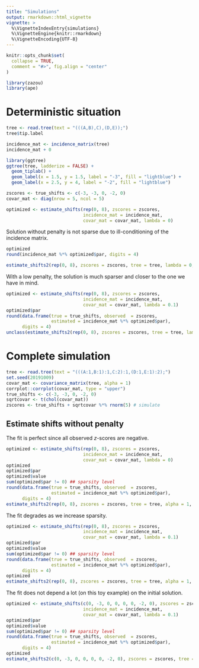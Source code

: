 ```yaml
---
title: "Simulations"
output: rmarkdown::html_vignette
vignette: >
  %\VignetteIndexEntry{simulations}
  %\VignetteEngine{knitr::rmarkdown}
  %\VignetteEncoding{UTF-8}
---
```


```r
knitr::opts_chunk$set(
  collapse = TRUE,
  comment = "#>", fig.align = "center"
)
```

```r
library(zazou)
library(ape)
```

# Deterministic situation

```r
tree <- read.tree(text = "(((A,B),C),(D,E));")
tree$tip.label
```

```r
incidence_mat <- incidence_matrix(tree)
incidence_mat + 0
```

```r
library(ggtree)
ggtree(tree, ladderize = FALSE) +
  geom_tiplab() +
  geom_label(x = 1.5, y = 1.5, label = "-3", fill = "lightblue") +
  geom_label(x = 2.5, y = 4, label = "-2", fill = "lightblue") 
```

```r
zscores <- true_shifts <- c(-3, -3, 0, -2, 0)
covar_mat <- diag(nrow = 5, ncol = 5)
```

```r
optimized <- estimate_shifts(rep(0, 8), zscores = zscores, 
                             incidence_mat = incidence_mat, 
                             covar_mat = covar_mat, lambda = 0)
```

Solution without penalty is not sparse due to ill-conditioning of the incidence matrix. 

```r
optimized
round(incidence_mat %*% optimized$par, digits = 4)
```

```r
estimate_shifts2(rep(0, 8), zscores = zscores, tree = tree, lambda = 0, covar_mat = covar_mat)
```


With a low penalty, the solution is much sparser and closer to the one we have in mind. 

```r
optimized <- estimate_shifts(rep(0, 8), zscores = zscores, 
                             incidence_mat = incidence_mat, 
                             covar_mat = covar_mat, lambda = 0.1)
optimized$par
round(data.frame(true = true_shifts, observed  = zscores,
                 estimated = incidence_mat %*% optimized$par), 
      digits = 4)
unclass(estimate_shifts2(rep(0, 8), zscores = zscores, tree = tree, lambda = 0.1, covar_mat = covar_mat))
```


# Complete simulation

```r
tree <- read.tree(text = "(((A:1,B:1):1,C:2):1,(D:1,E:1):2);")
set.seed(20191009)
covar_mat <- covariance_matrix(tree, alpha = 1)
corrplot::corrplot(covar_mat, type = "upper")
true_shifts <- c(-3, -3, 0, -2, 0)
sqrtcovar <- t(chol(covar_mat))
zscores <- true_shifts + sqrtcovar %*% rnorm(5) # simulate 
```

## Estimate shifts without penalty

The fit is perfect since all observed $z$-scores are negative. 

```r
optimized <- estimate_shifts(rep(0, 8), zscores = zscores, 
                             incidence_mat = incidence_mat, 
                             covar_mat = covar_mat, lambda = 0)
optimized
optimized$par
optimized$value
sum(optimized$par != 0) ## sparsity level
round(data.frame(true = true_shifts, observed  = zscores,
                 estimated = incidence_mat %*% optimized$par), 
      digits = 4)
estimate_shifts2(rep(0, 8), zscores = zscores, tree = tree, alpha = 1, lambda = 0)
```

The fit degrades as we increase sparsity. 

```r
optimized <- estimate_shifts(rep(0, 8), zscores = zscores, 
                             incidence_mat = incidence_mat, 
                             covar_mat = covar_mat, lambda = 0.1)
optimized$par
optimized$value
sum(optimized$par != 0) ## sparsity level
round(data.frame(true = true_shifts, observed  = zscores,
                 estimated = incidence_mat %*% optimized$par), 
      digits = 4)
optimized
estimate_shifts2(rep(0, 8), zscores = zscores, tree = tree, alpha = 1, lambda = 0.1)
```

The fit does not depend a lot (on this toy example) on the initial solution. 

```r
optimized <- estimate_shifts(c(0, -3, 0, 0, 0, 0, -2, 0), zscores = zscores, 
                             incidence_mat = incidence_mat, 
                             covar_mat = covar_mat, lambda = 0.1)
optimized$par
optimized$value
sum(optimized$par != 0) ## sparsity level
round(data.frame(true = true_shifts, observed  = zscores,
                 estimated = incidence_mat %*% optimized$par), 
      digits = 4)
optimized
estimate_shifts2(c(0, -3, 0, 0, 0, 0, -2, 0), zscores = zscores, tree = tree, alpha = 1, lambda = 0.1)
```




